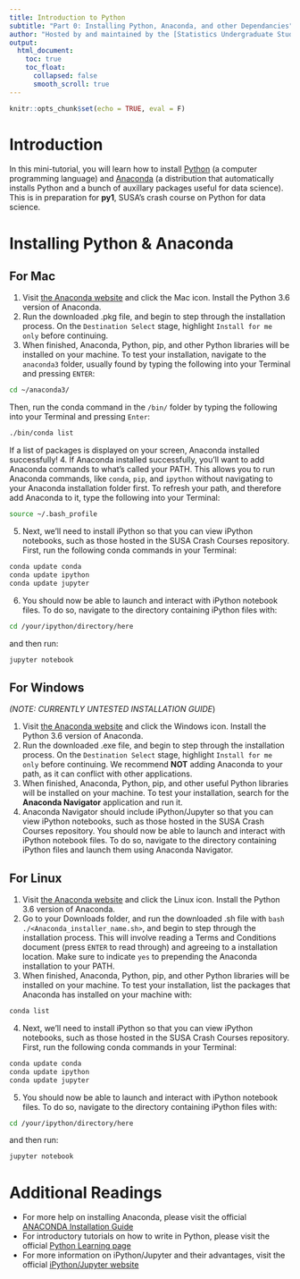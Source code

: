 ```yaml
---
title: Introduction to Python
subtitle: "Part 0: Installing Python, Anaconda, and other Dependancies" 
author: "Hosted by and maintained by the [Statistics Undergraduate Students Association (SUSA)](https://susa.berkeley.edu)."
output: 
  html_document:
    toc: true
    toc_float:
      collapsed: false
      smooth_scroll: true
---
```


```r
knitr::opts_chunk$set(echo = TRUE, eval = F)
```

# Introduction

In this mini-tutorial, you will learn how to install [Python](https://www.python.org/) (a computer programming language) and [Anaconda](https://conda.io/docs/glossary.html#anaconda-glossary) (a distribution that automatically installs Python and a bunch of auxillary packages useful for data science). This is in preparation for **py1**, SUSA's crash course on Python for data science.

# Installing Python & Anaconda
## For Mac
1. Visit [the Anaconda website](https://www.anaconda.com/download/) and click the Mac icon. Install the Python 3.6 version of Anaconda.
2. Run the downloaded .pkg file, and begin to step through the installation process. On the `Destination Select` stage, highlight `Install for me only` before continuing. 
3. When finished, Anaconda, Python, pip, and other Python libraries will be installed on your machine. To test your installation, navigate to the `anaconda3` folder, usually found by typing the following into your Terminal and pressing `ENTER`:
```bash
cd ~/anaconda3/
```
Then, run the conda command in the `/bin/` folder by typing the following into your Terminal and pressing `Enter`:
```bash
./bin/conda list
```
If a list of packages is displayed on your screen, Anaconda installed successfully!
4. If Anaconda installed successfully, you'll want to add Anaconda commands to what's called your PATH. This allows you to run Anaconda commands, like `conda`, `pip`, and `ipython` without navigating to your Anaconda installation folder first. To refresh your path, and therefore add Anaconda to it, type the following into your Terminal:
```bash
source ~/.bash_profile
```
5. Next, we'll need to install iPython so that you can view iPython notebooks, such as those hosted in the SUSA Crash Courses repository.
First, run the following conda commands in your Terminal:
```bash
conda update conda
conda update ipython
conda update jupyter
```
6. You should now be able to launch and interact with iPython notebook files. To do so, navigate to the directory containing iPython files with:
```bash
cd /your/ipython/directory/here
```
and then run:
```bash
jupyter notebook
```

## For Windows
*(NOTE: CURRENTLY UNTESTED INSTALLATION GUIDE*)  

1. Visit [the Anaconda website](https://www.anaconda.com/download/) and click the Windows icon. Install the Python 3.6 version of Anaconda.  
2. Run the downloaded .exe file, and begin to step through the installation process. On the `Destination Select` stage, highlight `Install for me only` before continuing. We recommend **NOT** adding Anaconda to your path, as it can conflict with other applications.   
3. When finished, Anaconda, Python, pip, and other useful Python libraries will be installed on your machine. To test your installation, search for the **Anaconda Navigator** application and run it.  
4. Anaconda Navigator should include iPython/Jupyter so that you can view iPython notebooks, such as those hosted in the SUSA Crash Courses repository. You should now be able to launch and interact with iPython notebook files. To do so, navigate to the directory containing iPython files and launch them using Anaconda Navigator.  

## For Linux
1. Visit [the Anaconda website](https://www.anaconda.com/download/) and click the Linux icon. Install the Python 3.6 version of Anaconda.
2. Go to your Downloads folder, and run the downloaded .sh file with `bash ./<Anaconda_installer_name.sh>`, and begin to step through the installation process. This will involve reading a Terms and Conditions document (press `ENTER` to read through) and agreeing to a installation location. Make sure to indicate `yes` to prepending the Anaconda installation to your PATH.
3. When finished, Anaconda, Python, pip, and other Python libraries will be installed on your machine. To test your installation, list the packages that Anaconda has installed on your machine with:
```bash
conda list
```
4. Next, we'll need to install iPython so that you can view iPython notebooks, such as those hosted in the SUSA Crash Courses repository.
First, run the following conda commands in your Terminal:
```bash
conda update conda
conda update ipython
conda update jupyter
```
5. You should now be able to launch and interact with iPython notebook files. To do so, navigate to the directory containing iPython files with:
```bash
cd /your/ipython/directory/here
```
and then run:
```bash
jupyter notebook
```

# Additional Readings
- For more help on installing Anaconda, please visit the official [ANACONDA Installation Guide](https://docs.anaconda.com/anaconda/install)
- For introductory tutorials on how to write in Python, please visit the official [Python Learning page](http://docs.python-guide.org/en/latest/intro/learning/)
- For more information on iPython/Jupyter and their advantages, visit the official [iPython/Jupyter website](https://ipython.org/)
